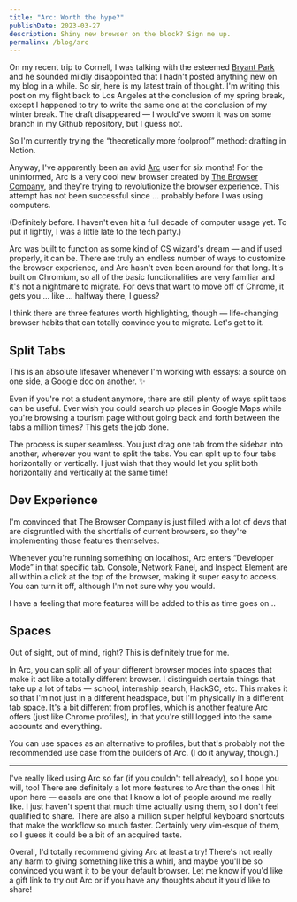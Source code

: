 ```yaml
---
title: "Arc: Worth the hype?"
publishDate: 2023-03-27
description: Shiny new browser on the block? Sign me up.
permalink: /blog/arc
---
```



On my recent trip to Cornell, I was talking with the esteemed [Bryant Park](https://bryantpark.dev) and he sounded mildly disappointed that I hadn't posted anything new on my blog in a while. So sir, here is my latest train of thought. I'm writing this post on my flight back to Los Angeles at the conclusion of my spring break, except I happened to try to write the same one at the conclusion of my winter break. The draft disappeared — I would've sworn it was on some branch in my Github repository, but I guess not.

So I'm currently trying the “theoretically more foolproof” method: drafting in Notion.

Anyway, I've apparently been an avid [Arc](https://arc.net/) user for six months! For the uninformed, Arc is a very cool new browser created by [The Browser Company](https://thebrowser.company/), and they're trying to revolutionize the browser experience. This attempt has not been successful since … probably before I was using computers.

(Definitely before. I haven't even hit a full decade of computer usage yet. To put it lightly, I was a little late to the tech party.)

Arc was built to function as some kind of CS wizard's dream — and if used properly, it can be. There are truly an endless number of ways to customize the browser experience, and Arc hasn't even been around for that long. It's built on Chromium, so all of the basic functionalities are very familiar and it's not a nightmare to migrate. For devs that want to move off of Chrome, it gets you … like … halfway there, I guess?

I think there are three features worth highlighting, though — life-changing browser habits that can totally convince you to migrate. Let's get to it.

## Split Tabs

This is an absolute lifesaver whenever I'm working with essays: a source on one side, a Google doc on another. ✨

Even if you're not a student anymore, there are still plenty of ways split tabs can be useful. Ever wish you could search up places in Google Maps while you're browsing a tourism page without going back and forth between the tabs a million times? This gets the job done.

The process is super seamless. You just drag one tab from the sidebar into another, wherever you want to split the tabs. You can split up to four tabs horizontally or vertically. I just wish that they would let you split both horizontally and vertically at the same time!

<BlogImage src={split} alt="I am addicted to split screen, even on my 14-inch MacBook Pro" />

## Dev Experience

I'm convinced that The Browser Company is just filled with a lot of devs that are disgruntled with the shortfalls of current browsers, so they're implementing those features themselves.

Whenever you're running something on localhost, Arc enters “Developer Mode” in that specific tab. Console, Network Panel, and Inspect Element are all within a click at the top of the browser, making it super easy to access. You can turn it off, although I'm not sure why you would.

I have a feeling that more features will be added to this as time goes on…

<BlogImage src={dev} alt="Dev mode looks pretty fresh, doesn't it? All the buttons are so accessible!" />

## Spaces

Out of sight, out of mind, right? This is definitely true for me.

In Arc, you can split all of your different browser modes into spaces that make it act like a totally different browser. I distinguish certain things that take up a lot of tabs — school, internship search, HackSC, etc. This makes it so that I'm not just in a different headspace, but I'm physically in a different tab space. It's a bit different from profiles, which is another feature Arc offers (just like Chrome profiles), in that you're still logged into the same accounts and everything.

You can use spaces as an alternative to profiles, but that's probably not the recommended use case from the builders of Arc. (I do it anyway, though.)

<BlogImage src={space} alt="You can't see the boatload of work I must complete in my USC space..." />

---

I've really liked using Arc so far (if you couldn't tell already), so I hope you will, too! There are definitely a lot more features to Arc than the ones I hit upon here — easels are one that I know a lot of people around me really like. I just haven't spent that much time actually using them, so I don't feel qualified to share. There are also a million super helpful keyboard shortcuts that make the workflow so much faster. Certainly very vim-esque of them, so I guess it could be a bit of an acquired taste.

Overall, I'd totally recommend giving Arc at least a try! There's not really any harm to giving something like this a whirl, and maybe you'll be so convinced you want it to be your default browser. Let me know if you'd like a gift link to try out Arc or if you have any thoughts about it you'd like to share!
